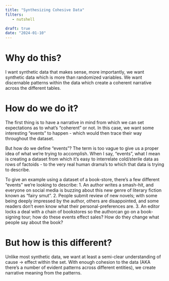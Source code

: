 ```yaml
---
title: "Synthesizing Cohesive Data"
filters:
   - nutshell

draft: true
date: "2024-01-10"
---
```


# Why do this?
I want synthetic data that makes sense, more importantly, we want synthetic data which is more than randomized variables. We want discernable patterns within the data which create a coherent narrative across the different tables.

# How do we do it?
The first thing is to have a narrative in mind from which we can set expectations as to what's "coherent" or not. In this case, we want some interesting "events" to happen - which would then trace their way throughout the dataset.

But how do we define "events"? The term is too vague to give us a proper idea of what we're trying to accomplish. When I say, "events", what I mean is creating a dataset from which it's easy to interrelate cold/sterile data as rows of factoids - to the very real human drama's to which that data is trying to describe.

To give an example using a dataset of a book-store, there's a few different "events" we're looking to describe:
1. An author writes a smash-hit, and everyone on social media is buzzing about this new genre of literary fiction known as "fairy smut".
2. People submit review of new novels; with some being deeply impressed by the author, others are disappointed, and some readers don't even know what their personal-preferences are.
3. An editor locks a deal with a chain of bookstores so the authorcan go on a book-signing tour; how do these events effect sales? How do they change what people say about the book?

# But how is this different?
Unlike most synthetic data, we want at least a semi-clear understanding of cause -> effect within the set. With enough cohesion to the data (AKA there's a number of evident patterns across different entities), we create narrative meaning from the patterns.

